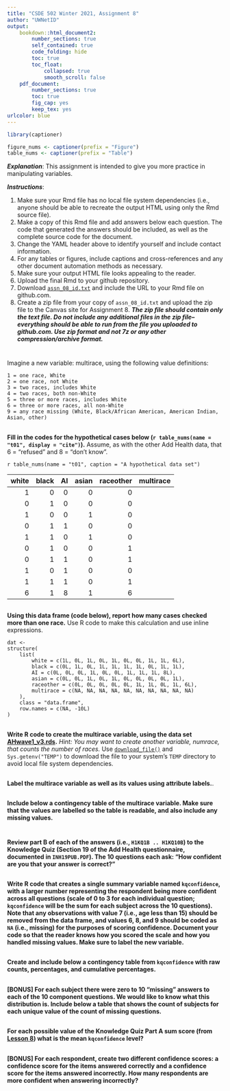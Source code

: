 ```yaml
---
title: "CSDE 502 Winter 2021, Assignment 8"
author: "UWNetID"
output: 
    bookdown::html_document2:
        number_sections: true
        self_contained: true
        code_folding: hide
        toc: true
        toc_float:
            collapsed: true
            smooth_scroll: false
    pdf_document:
        number_sections: true
        toc: true
        fig_cap: yes
        keep_tex: yes
urlcolor: blue 
---
```


```r
library(captioner)

figure_nums <- captioner(prefix = "Figure")
table_nums <- captioner(prefix = "Table")
```

___Explanation___:
This assignment is intended to give you more practice in manipulating variables. 

___Instructions___: 

1. Make sure your Rmd file has no local file system dependencies (i.e., anyone should be able to recreate the output HTML using only the Rmd source file).
1. Make a copy of this Rmd file and add answers below each question. The code that generated the answers should be included, as well as the complete source code for the document.
1. Change the YAML header above to identify yourself and include contact information.
1. For any tables or figures, include captions and cross-references and any other document automation methods as necessary.
1. Make sure your output HTML file looks appealing to the reader.
1. Upload the final Rmd to your github repository.
1. Download [`assn_08_id.txt`](http://staff.washington.edu/phurvitz/csde502_winter_2021/assignments/assn_08_id.txt) and include the URL to your Rmd file on github.com.
1. Create a zip file from your copy of `assn_08_id.txt` and upload the zip file to the Canvas site for Assignment 8. ___The zip file should contain only the text file. Do not include any additional files in the zip file--everything should be able to run from the file you uploaded to github.com. Use zip format and not 7z or any other compression/archive format.___


#
Imagine a new variable: multirace, using the following value definitions:

	1 = one race, White
	2 = one race, not White
	3 = two races, includes White
	4 = two races, both non-White
	5 = three or more races, includes White
	6 = three or more races, all non-White
	9 = any race missing (White, Black/African American, American Indian, Asian, other)


## 
__Fill in the codes for the hypothetical cases below (`r table_nums(name = "t01", display = "cite")`).__ Assume, as with the other Add Health data, that 6 = "refused" and 8 = "don't know".


`r table_nums(name = "t01", caption = "A hypothetical data set")`

| white| black| AI| asian| raceother|multirace |
|-----:|-----:|--:|-----:|---------:|---------:|
|     1|     0|  0|     0|         0|          |
|     0|     1|  0|     0|         0|          |
|     1|     0|  0|     1|         0|          |
|     0|     1|  1|     0|         0|          |
|     1|     1|  0|     1|         0|          |
|     0|     1|  0|     0|         1|          |
|     0|     1|  1|     0|         1|          |
|     1|     0|  1|     0|         0|          |
|     1|     1|  1|     0|         1|          |
|     6|     1|  8|     1|         6|          |	


## 
__Using this data frame (code below), report how many cases checked more than one race.__ Use R code to make this calculation and use inline expressions.

```
dat <- 
structure(
    list(
        white = c(1L, 0L, 1L, 0L, 1L, 0L, 0L, 1L, 1L, 6L),
        black = c(0L, 1L, 0L, 1L, 1L, 1L, 1L, 0L, 1L, 1L), 
        AI = c(0L, 0L, 0L, 1L, 0L, 0L, 1L, 1L, 1L, 8L), 
        asian = c(0L, 0L, 1L, 0L, 1L, 0L, 0L, 0L, 0L, 1L), 
        raceother = c(0L, 0L, 0L, 0L, 0L, 1L, 1L, 0L, 1L, 6L), 
        multirace = c(NA, NA, NA, NA, NA, NA, NA, NA, NA, NA)
    ), 
    class = "data.frame", 
    row.names = c(NA, -10L)
)
```


##
__Write R code to create the multirace variable, using the data set [AHwave1_v3.rds](http://staff.washington.edu/phurvitz/csde502_winter_2021/data/AHwave1_v3.rds).__ _Hint: You may want to create another variable, numrace, that counts the number of races._ Use [`download_file()`](https://stat.ethz.ch/R-manual/R-devel/library/utils/html/download.file.html) and `Sys.getenv("TEMP")` to download the file to your system's `TEMP` directory to avoid local file system dependencies.

## 
__Label the multirace variable as well as its values using attribute labels.__.

## 
__Include below a contingency table of the multirace variable. Make sure that the values are labelled so the table is readable, and also include any missing values.__

# 
__Review part B of each of the answers (i.e., `H1KQ1B .. H1KQ10B`) to the Knowledge Quiz (Section 19 of the Add Health questionnaire, documented in `INH19PUB.PDF`). The 10 questions each ask: “How confident are you that your answer is correct?”__

## 
__Write R code that creates a single summary variable named `kqconfidence`, with a larger number representing the respondent being more confident across all questions (scale of 0 to 3 for each individual question; `kqconfidence` will be the sum for each subject across the 10 questions). Note that any observations with value 7 (i.e., age less than 15) should be removed from the data frame, and values 6, 8, and 9 should be coded as `NA` (i.e., missing) for the purposes of scoring confidence. Document your code so that the reader knows how you scored the scale and how you handled missing values. Make sure to label the new variable.__

## 
__Create and include below a contingency table from `kqconfidence` with raw counts, percentages, and cumulative percentages.__

## 
__[BONUS] For each subject there were zero to 10 “missing” answers to each of the 10 component questions. We would like to know what this distribution is. Include below a table that shows the count of subjects for each unique value of the count of missing questions.__

## 
__For each possible value of the Knowledge Quiz Part A sum score (from [Lesson 8](http://staff.washington.edu/phurvitz/csde502_winter_2021/week8.html#scoring-across-columns)) what is the mean `kqconfidence` level? __

## 
__[BONUS] For each respondent, create two different confidence scores: a confidence score for the items answered correctly and a confidence score for the items answered incorrectly. How many respondents are more confident when answering incorrectly?__
